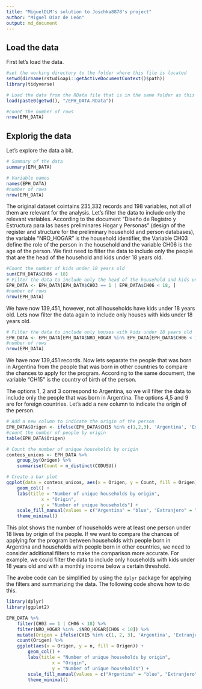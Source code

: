 ```yaml
---
title: "MiguelDLM's solution to Joschka8878's project"
author: "Miguel Díaz de León"    
output: md_document
---
```


## Load the data

First let's load the data.

```r
#set the working directory to the folder where this file is located
setwd(dirname(rstudioapi::getActiveDocumentContext()$path))
library(tidyverse)

# Load the data from the RData file that is in the same folder as this Rmd file
load(paste0(getwd(), "/EPH_DATA.RData"))

#count the number of rows
nrow(EPH_DATA)
```

## Explorig the data

Let's explore the data a bit.

```r
# Summary of the data
summary(EPH_DATA)

# Variable names
names(EPH_DATA)
#number of rows
nrow(EPH_DATA)
```

The original dataset cointains 235,332 records and 198 variables, not all of them are relevant for the analysis. Let's filter the data to include only the relevant variables.
According to the document "Diseño de Registro y Estructura para las bases  preliminares Hogar y Personas" (design of the register and structure for the preliminary household and person databases), the variable "NRO_HOGAR" is the household identifier, the Variable CH03 define the role of the person in the household and the variable CH06 is the age of the person. We first need to filter the data to include only the people that are the head of the household and kids under 18 years old.

```r
#Count the number of kids under 18 years old
sum(EPH_DATA$CH06 < 18)
# Filter the data to include only the head of the household and kids under 18 years old
EPH_DATA <- EPH_DATA[EPH_DATA$CH03 == 1 | EPH_DATA$CH06 < 18, ]
#number of rows
nrow(EPH_DATA)
```
We have now 139,451, however, not all households have kids under 18 years old. Lets now filter the data again to include only houses with kids under 18 years old.

```r
# Filter the data to include only houses with kids under 18 years old
EPH_DATA <- EPH_DATA[EPH_DATA$NRO_HOGAR %in% EPH_DATA[EPH_DATA$CH06 < 18, ]$NRO_HOGAR, ]
#number of rows
nrow(EPH_DATA)
```

We have now 139,451 records.
Now lets separate the people that was born in Argentina from the people that was born in other countries to compare the chances to apply for the program.
According to the same document, the variable "CH15" is the country of birth of the person.

The options 1, 2 and 3 correspond to Argentina, so we will filter the data to include only the people that was born in Argentina. The options 4,5 and 9 are for foreign countries. Let's add a new column to indicate the origin of the person.

```r
# Add a new column to indicate the origin of the person
EPH_DATA$Origen <- ifelse(EPH_DATA$CH15 %in% c(1,2,3), 'Argentina', 'Extranjero')
#count the number of people by origin
table(EPH_DATA$Origen)

```


```r
# Count the number of unique households by origin
conteos_unicos <- EPH_DATA %>%
    group_by(Origen) %>%
    summarise(Count = n_distinct(CODUSU))

# Create a bar plot
ggplot(data = conteos_unicos, aes(x = Origen, y = Count, fill = Origen)) +
    geom_col() +
    labs(title = "Number of unique households by origin",
             x = "Origin",
             y = "Number of unique households") +
    scale_fill_manual(values = c("Argentina" = "blue", "Extranjero" = "red")) +
    theme_minimal()
```
This plot shows the number of households were at least one person under 18 lives by origin of the people. If we want to compare the chances of applying for the program between households with people born in Argentina and households with people born in other countries, we need to consider additional filters to make the comparison more accurate. For example, we could filter the data to include only households with kids under 18 years old and with a monthly income below a certain threshold.

The avobe code can be simplified by using the `dplyr` package for applying the filters and summarizing the data. The following code shows how to do this.

```r
library(dplyr)
library(ggplot2)

EPH_DATA %>%
    filter(CH03 == 1 | CH06 < 18) %>%
    filter(NRO_HOGAR %in% .$NRO_HOGAR[CH06 < 18]) %>%
    mutate(Origen = ifelse(CH15 %in% c(1, 2, 3), 'Argentina', 'Extranjero')) %>%
    count(Origen) %>%
    ggplot(aes(x = Origen, y = n, fill = Origen)) +
        geom_col() +
        labs(title = "Number of unique households by origin",
                 x = "Origin",
                 y = "Number of unique households") +
        scale_fill_manual(values = c("Argentina" = "blue", "Extranjero" = "red")) +
        theme_minimal()
```
